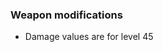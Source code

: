 ===Weapon modifications===
<!-- INSERT BULLET LIST OF MODS HERE -->
<section begin="mods" />{{Weapon mod FO76|start|slot=Tank}}
{{Weapon mod FO76|row
|mod        =[[Standard tank]]
|desc       =Standard.
|prefix     =Flamer
|damage     ={{icon|attack}}36<br />{{icon|fire}}3
|components =[[Adhesive (Fallout 76)|Adhesive]] x2<br />[[Screw (Fallout 76)|Screw]] x2<br />[[Steel (Fallout 76)|Steel]] x11
|base id    ={{ID|001889C7}}
}}
{{Weapon mod FO76|row
|mod        =[[Napalm tank]]
|desc       =Superior damage.
|prefix     =Napalmer
|damage     ={{icon|attack}}72<br />{{icon|fire}}3
|spread     =
|weight     =+4.5
|value      =+60
|perk       =
|components =[[Adhesive (Fallout 76)|Adhesive]] x2<br />[[Aluminum (Fallout 76)|Aluminum]] x5<br />[[Copper (Fallout 76)|Copper]] x1<br />[[Screw (Fallout 76)|Screw]] x2
|base id    ={{ID|001889C6}}
}}
{{Weapon mod FO76|end}}
{{Weapon mod FO76|start|slot=Barrel}}
{{Weapon mod FO76|row
|mod        =[[Standard barrel (Fallout 76)|Standard barrel]]
|desc       =Standard.
|components =[[Adhesive (Fallout 76)|Adhesive]] x1<br />[[Asbestos (Fallout 76)|Asbestos]] x1<br />[[Screw (Fallout 76)|Screw]] x1<br />[[Steel (Fallout 76)|Steel]] x6
|base id    ={{ID|001889C5}}
}}
{{Weapon mod FO76|row
|mod        =[[Long barrel (Fallout 76)|Long barrel]]
|desc       =Increased reach.
|prefix     =Extended
|range      =+24
|spread     =-7
|weight     =+4.5
|value      =+30
|perk       =
|components =[[Adhesive (Fallout 76)|Adhesive]] x2<br />[[Asbestos (Fallout 76)|Asbestos]] x2<br />[[Screw (Fallout 76)|Screw]] x2<br />[[Steel (Fallout 76)|Steel]] x11
|base id    ={{ID|001889C4}}
}}
{{Weapon mod FO76|end}}
{{Weapon mod FO76|start|slot=Propellant tank}}
{{Weapon mod FO76|row
|mod        =[[Standard propellant tank]]
|desc       =Standard.
|components =[[Adhesive (Fallout 76)|Adhesive]] x1<br />[[Screw (Fallout 76)|Screw]] x1<br />[[Spring (Fallout 76)|Spring]] x1<br />[[Steel (Fallout 76)|Steel]] x6
|base id    ={{ID|00147AFB}}
}}
{{Weapon mod FO76|row
|mod        =[[Large propellant tank]]
|desc       =Better ammo capacity. Reduced reload speed.
|prefix     =Large
|spread     =
|magazine   =+50
|weight     =+4.5
|value      =+38
|perk       =
|components =[[Adhesive (Fallout 76)|Adhesive]] x1<br />[[Screw (Fallout 76)|Screw]] x1<br />[[Spring (Fallout 76)|Spring]] x2<br />[[Steel (Fallout 76)|Steel]] x8
|base id    ={{ID|001AC24F}}
}}
{{Weapon mod FO76|row
|mod        =[[Huge propellant tank]]
|desc       =Exceptional ammo capacity. Inferior reload speed.
|prefix     =Maximum capacity huge
|spread     =
|magazine   =+100
|weight     =+4.5
|value      =+60
|perk       =
|components =[[Adhesive (Fallout 76)|Adhesive]] x1<br />[[Gears (Fallout 76)|Gears]] x1<br />[[Screw (Fallout 76)|Screw]] x1<br />[[Spring (Fallout 76)|Spring]] x2<br />[[Steel (Fallout 76)|Steel]] x8
|base id    ={{ID|001AC24F}}
}}
{{Weapon mod FO76|end}}
{{Weapon mod FO76|start|slot=Nozzle}}
{{Weapon mod FO76|row
|mod        =[[Standard nozzle]]
|desc       =Standard.
|prefix     =
|damage     =
|components =[[Adhesive (Fallout 76)|Adhesive]] x2<br />[[Asbestos (Fallout 76)|Asbestos]] x1<br />[[Steel (Fallout 76)|Steel]] x3
|base id    ={{ID|001889CB}}
}}
{{Weapon mod FO76|row
|mod        =[[Compression nozzle]]
|desc       =Exceptional ammo capacity. Inferior reload speed.
|prefix     =Maximum capacity huge
|damage     ={{icon|attack}}+7
|range      =-48
|spread     =
|weight     =-0.15
|value      =+26
|perk       =
|components =[[Aluminum (Fallout 76)|Aluminum]] x2<br />[[Asbestos (Fallout 76)|Asbestos]] x2<br />[[Steel (Fallout 76)|Steel]] x7
|base id    ={{ID|001889CA}}
}}
{{Weapon mod FO76|row
|mod        =[[Vaporization nozzle]]
|desc       =Superior damage. Inferior range.
|prefix     =Vaporizing
|damage     ={{icon|attack}}+36
|range      =-60
|spread     =
|weight     =+4.13
|value      =+56
|perk       =
|components =[[Adhesive (Fallout 76)|Adhesive]] x4<br />[[Asbestos (Fallout 76)|Asbestos]] x4<br />[[Steel (Fallout 76)|Steel]] x7
|base id    ={{ID|001C5AB1}}
}}
{{Weapon mod FO76|end}}
{{Weapon mod FO76|start|slot=Paint}}
{{Weapon mod FO76|row
|mod        =[[Standard paint]]
|desc       =Standard.
|prefix     =
|components =None
|base id    ={{ID|}}
}}
{{Weapon mod FO76|row
|mod        =[[Fireman paint]] {{icon|atom}}
|desc       =
|prefix     =
|components =[[Oil (Fallout 76)|Oil]] x1
|base id    ={{ID|0053861C}}
}}
{{Weapon mod FO76|row
|mod        =[[Frostbite paint]] {{icon|atom}}
|desc       =
|prefix     =
|components =[[Oil (Fallout 76)|Oil]] x1
|base id    ={{ID|00465100}}
}}
{{Weapon mod FO76|row
|mod        =[[Vault-Tec paint (Fallout 76)|Vault-Tec paint]] {{icon|atom}}
|desc       =Vault-Tec Official Paint.
|prefix     =
|components =[[Oil (Fallout 76)|Oil]] x1
|base id    ={{ID|00475C21}}
}}
* Damage values are for level 45

{{Weapon mod FO76|end}}<section end="mods" />
